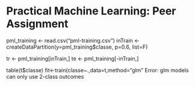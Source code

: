 # Practical Machine Learning: Peer Assignment
pml_training <- read.csv("pml-training.csv")
inTrain <- createDataPartition(y=pml_training$classe,
	p=0.6, list=F)

tr <- pml_training[inTrain,]
te <- pml_training[-inTrain,]

table(t$classe)
fit<-train(classe~.,data=t,method="glm"
Error: glm models can only use 2-class outcomes

